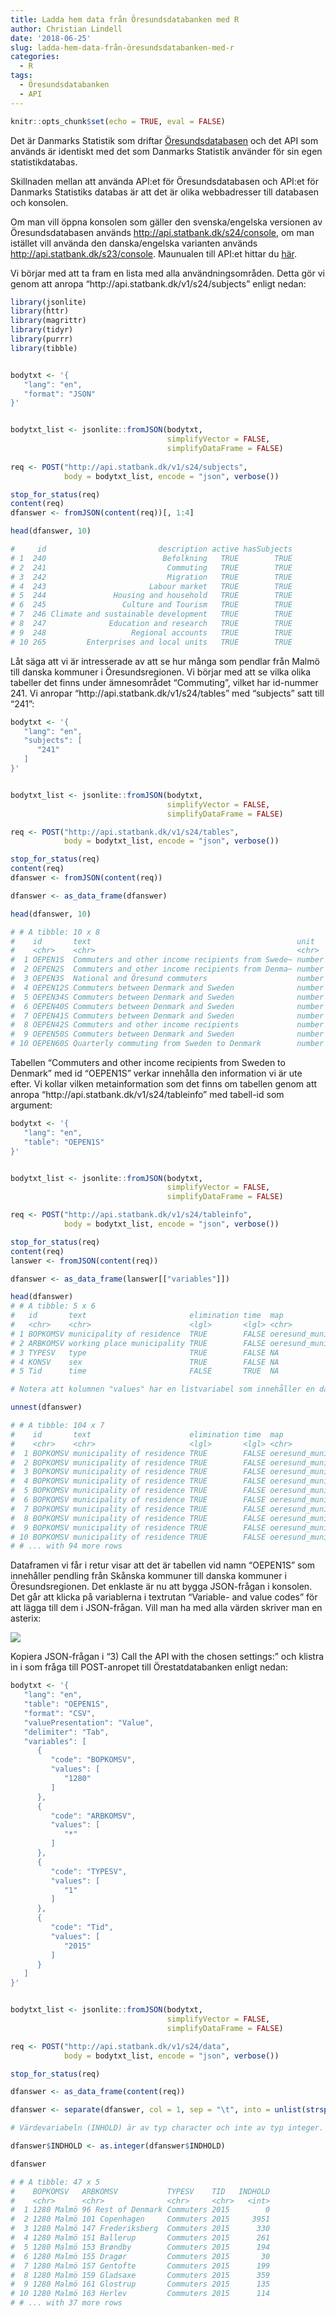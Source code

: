```yaml
---
title: Ladda hem data från Öresundsdatabanken med R
author: Christian Lindell
date: '2018-06-25'
slug: ladda-hem-data-från-öresundsdatabanken-med-r
categories:
  - R
tags:
  - Öresundsdatabanken
  - API
---
```



```r
knitr::opts_chunk$set(echo = TRUE, eval = FALSE)
```


Det är Danmarks Statistik som driftar [Öresundsdatabasen](http://www.orestat.se/) och det API som används är identiskt med det som Danmarks Statistik använder för sin egen statistikdatabas.

Skillnaden mellan att använda API:et för Öresundsdatabasen och API:et för Danmarks Statistiks databas är att det är olika webbadresser till databasen och konsolen.

Om man vill öppna konsolen som gäller den svenska/engelska versionen av Öresundsdatabasen används [http://api.statbank.dk/s24/console](http://api.statbank.dk/s24/console), om man istället vill använda den danska/engelska varianten används [http://api.statbank.dk/s23/console](http://api.statbank.dk/s23/console). Maunualen till API:et hittar du [här](https://api.statbank.dk/console#subjects).

Vi börjar med att ta fram en lista med alla användningsområden. Detta gör vi genom att anropa "http://api.statbank.dk/v1/s24/subjects" enligt nedan:


```r
library(jsonlite)
library(httr)
library(magrittr)
library(tidyr)
library(purrr)
library(tibble)


bodytxt <- '{
   "lang": "en",
   "format": "JSON"
}'


bodytxt_list <- jsonlite::fromJSON(bodytxt,
                                   simplifyVector = FALSE,
                                   simplifyDataFrame = FALSE)
  
req <- POST("http://api.statbank.dk/v1/s24/subjects",
            body = bodytxt_list, encode = "json", verbose())

stop_for_status(req)
content(req)
dfanswer <- fromJSON(content(req))[, 1:4]

head(dfanswer, 10)

#     id                         description active hasSubjects
# 1  240                          Befolkning   TRUE        TRUE
# 2  241                           Commuting   TRUE        TRUE
# 3  242                           Migration   TRUE        TRUE
# 4  243                       Labour market   TRUE        TRUE
# 5  244               Housing and household   TRUE        TRUE
# 6  245                 Culture and Tourism   TRUE        TRUE
# 7  246 Climate and sustainable development   TRUE        TRUE
# 8  247              Education and research   TRUE        TRUE
# 9  248                   Regional accounts   TRUE        TRUE
# 10 265         Enterprises and local units   TRUE        TRUE
```


Låt säga att vi är intresserade av att se hur många som pendlar från Malmö till danska kommuner i Öresundsregionen. Vi börjar med att se vilka olika tabeller det finns under ämnesområdet "Commuting", vilket har id-nummer 241. Vi anropar "http://api.statbank.dk/v1/s24/tables" med "subjects" satt till "241":

```r
bodytxt <- '{
   "lang": "en",
   "subjects": [
      "241"
   ]
}'


bodytxt_list <- jsonlite::fromJSON(bodytxt,
                                   simplifyVector = FALSE,
                                   simplifyDataFrame = FALSE)

req <- POST("http://api.statbank.dk/v1/s24/tables",
            body = bodytxt_list, encode = "json", verbose())

stop_for_status(req)
content(req)
dfanswer <- fromJSON(content(req))

dfanswer <- as_data_frame(dfanswer)

head(dfanswer, 10)

# # A tibble: 10 x 8
#    id       text                                              unit   updated          firstPeriod latestPeriod active variables
#    <chr>    <chr>                                             <chr>  <chr>            <chr>       <chr>        <lgl>  <list>   
#  1 OEPEN1S  Commuters and other income recipients from Swede~ number 2017-06-23T09:0~ 1997        2015         TRUE   <chr [5]>
#  2 OEPEN2S  Commuters and other income recipients from Denma~ number 2017-06-23T09:0~ 1997        2015         TRUE   <chr [5]>
#  3 OEPEN3S  National and Öresund commuters                    number 2017-10-20T09:0~ 1997        2015         TRUE   <chr [5]>
#  4 OEPEN12S Commuters between Denmark and Sweden              number 2017-06-23T09:0~ 1997        2015         TRUE   <chr [4]>
#  5 OEPEN34S Commuters between Denmark and Sweden              number 2017-06-23T09:0~ 1997        2015         TRUE   <chr [5]>
#  6 OEPEN40S Commuters between Denmark and Sweden              number 2013-03-22T09:0~ 1997        2007         TRUE   <chr [4]>
#  7 OEPEN41S Commuters between Denmark and Sweden              number 2017-06-23T09:0~ 2008        2015         TRUE   <chr [4]>
#  8 OEPEN42S Commuters and other income recipients             number 2017-06-23T09:0~ 2008        2015         TRUE   <chr [6]>
#  9 OEPEN50S Commuters between Denmark and Sweden              number 2017-06-23T09:0~ 1997        2015         TRUE   <chr [5]>
# 10 OEPEN60S Quarterly commuting from Sweden to Denmark        number 2018-04-26T08:0~ 2012Q1      2017Q3       TRUE   <chr [3]>
```
  
  
Tabellen "Commuters and other income recipients from Sweden to Denmark" med id "OEPEN1S" verkar innehålla den information vi är ute efter. Vi kollar vilken metainformation som det finns om tabellen genom att anropa "http://api.statbank.dk/v1/s24/tableinfo" med tabell-id som argument:


```r
bodytxt <- '{
   "lang": "en",
   "table": "OEPEN1S"
}'


bodytxt_list <- jsonlite::fromJSON(bodytxt,
                                   simplifyVector = FALSE,
                                   simplifyDataFrame = FALSE)

req <- POST("http://api.statbank.dk/v1/s24/tableinfo",
            body = bodytxt_list, encode = "json", verbose())

stop_for_status(req)
content(req)
lanswer <- fromJSON(content(req))

dfanswer <- as_data_frame(lanswer[["variables"]])

head(dfanswer)
# # A tibble: 5 x 6
#   id       text                       elimination time  map                       values               
#   <chr>    <chr>                      <lgl>       <lgl> <chr>                     <list>               
# 1 BOPKOMSV municipality of residence  TRUE        FALSE oeresund_municipality2007 <data.frame [34 x 2]>
# 2 ARBKOMSV working place municipality TRUE        FALSE oeresund_municipality2007 <data.frame [47 x 2]>
# 3 TYPESV   type                       TRUE        FALSE NA                        <data.frame [2 x 2]> 
# 4 KONSV    sex                        TRUE        FALSE NA                        <data.frame [2 x 2]> 
# 5 Tid      time                       FALSE       TRUE  NA                        <data.frame [19 x 2]>  

# Notera att kolumnen "values" har en listvariabel som innehåller en dataframe. Vi plockar fram dessa dataframes med hjälp av purrr-paketets unnest-funktion:

unnest(dfanswer)

# # A tibble: 104 x 7
#    id       text                      elimination time  map                       id1   text1              
#    <chr>    <chr>                     <lgl>       <lgl> <chr>                     <chr> <chr>              
#  1 BOPKOMSV municipality of residence TRUE        FALSE oeresund_municipality2007 1198  1198 Rest of Sweden
#  2 BOPKOMSV municipality of residence TRUE        FALSE oeresund_municipality2007 1214  1214 Svalöv        
#  3 BOPKOMSV municipality of residence TRUE        FALSE oeresund_municipality2007 1230  1230 Staffanstorp  
#  4 BOPKOMSV municipality of residence TRUE        FALSE oeresund_municipality2007 1231  1231 Burlöv        
#  5 BOPKOMSV municipality of residence TRUE        FALSE oeresund_municipality2007 1233  1233 Vellinge      
#  6 BOPKOMSV municipality of residence TRUE        FALSE oeresund_municipality2007 1256  1256 Östra Göinge  
#  7 BOPKOMSV municipality of residence TRUE        FALSE oeresund_municipality2007 1257  1257 Örkelljunga   
#  8 BOPKOMSV municipality of residence TRUE        FALSE oeresund_municipality2007 1260  1260 Bjuv          
#  9 BOPKOMSV municipality of residence TRUE        FALSE oeresund_municipality2007 1261  1261 Kävlinge      
# 10 BOPKOMSV municipality of residence TRUE        FALSE oeresund_municipality2007 1262  1262 Lomma         
# # ... with 94 more rows
```


Dataframen vi får i retur visar att det är tabellen vid namn "OEPEN1S" som innehåller pendling från Skånska kommuner till danska kommuner i Öresundsregionen. Det enklaste är nu att bygga JSON-frågan i konsolen. Det går att klicka på variablerna i textrutan "Variable- and value codes" för att lägga till dem i JSON-frågan. Vill man ha med alla värden skriver man en asterix:

![](/post/2018-06-25-ladda-hem-data-från-öresundsdatabanken-med-r_files/orestat_konsol.png)

Kopiera JSON-frågan i "3) Call the API with the chosen settings:" och klistra in i som fråga till POST-anropet till Örestatdatabanken enligt nedan:

```r
bodytxt <- '{
   "lang": "en",
   "table": "OEPEN1S",
   "format": "CSV",
   "valuePresentation": "Value",
   "delimiter": "Tab",
   "variables": [
      {
         "code": "BOPKOMSV",
         "values": [
            "1280"
         ]
      },
      {
         "code": "ARBKOMSV",
         "values": [
            "*"
         ]
      },
      {
         "code": "TYPESV",
         "values": [
            "1"
         ]
      },
      {
         "code": "Tid",
         "values": [
            "2015"
         ]
      }
   ]
}'


bodytxt_list <- jsonlite::fromJSON(bodytxt,
                                   simplifyVector = FALSE,
                                   simplifyDataFrame = FALSE)

req <- POST("http://api.statbank.dk/v1/s24/data",
            body = bodytxt_list, encode = "json", verbose())

stop_for_status(req)

dfanswer <- as_data_frame(content(req))

dfanswer <- separate(dfanswer, col = 1, sep = "\t", into = unlist(strsplit(names(dfanswer), split = "\t")))

# Värdevariabeln (INHOLD) är av typ character och inte av typ integer. Det fixar vi med:

dfanswer$INDHOLD <- as.integer(dfanswer$INDHOLD)

dfanswer

# # A tibble: 47 x 5
#    BOPKOMSV   ARBKOMSV           TYPESV    TID   INDHOLD
#    <chr>      <chr>              <chr>     <chr>   <int>
#  1 1280 Malmö 96 Rest of Denmark Commuters 2015        0
#  2 1280 Malmö 101 Copenhagen     Commuters 2015     3951
#  3 1280 Malmö 147 Frederiksberg  Commuters 2015      330
#  4 1280 Malmö 151 Ballerup       Commuters 2015      261
#  5 1280 Malmö 153 Brøndby        Commuters 2015      194
#  6 1280 Malmö 155 Dragør         Commuters 2015       30
#  7 1280 Malmö 157 Gentofte       Commuters 2015      199
#  8 1280 Malmö 159 Gladsaxe       Commuters 2015      359
#  9 1280 Malmö 161 Glostrup       Commuters 2015      135
# 10 1280 Malmö 163 Herlev         Commuters 2015      114
# # ... with 37 more rows

```

